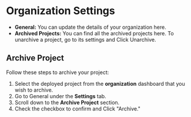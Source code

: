 
# Organization Settings

- **General:** You can update the details of your organization here.
- **Archived Projects:** You can find all the archived projects here. To unarchive a project, go to its settings and Click Unarchive.

## Archive Project
Follow these steps to archive your project:
1. Select the deployed project from the **organization** dashboard that you wish to archive.
2. Go to General under the **Settings** tab.
3. Scroll down to the **Archive Project** section.
4. Check the checkbox to confirm and Click "Archive."

<Navigation name="Settings" />